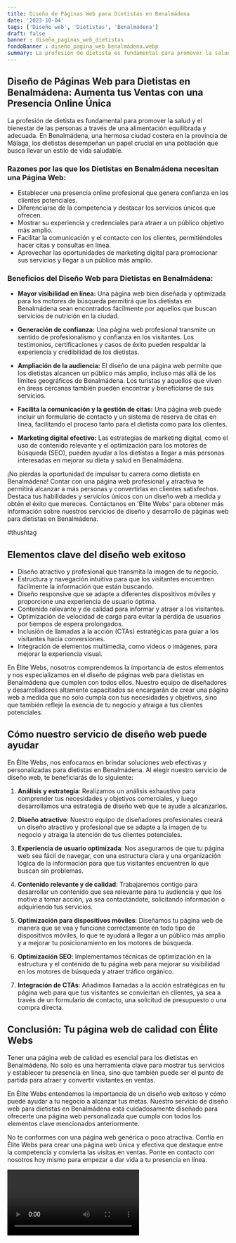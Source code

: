 ```yaml
---
title: Diseño de Páginas Web para Dietistas en Benalmádena
date: '2023-10-04'
tags: ['Diseño web', 'Dietistas', 'Benalmádena']
draft: false
banner : diseño_paginas_web_dietistas
fondoBanner : diseño_pagina_web_benalmádena.webp
summary: La profesión de dietista es fundamental para promover la salud y el bienestar de las personas a través de una alimentación equilibrada y adecuada. En Benalmádena, una hermosa ciudad costera en la provincia de Málaga, los dietistas desempeñan un papel crucial en una población que busca llevar un estilo de vida saludable. 
---
```


## Diseño de Páginas Web para Dietistas en Benalmádena: Aumenta tus Ventas con una Presencia Online Única

La profesión de dietista es fundamental para promover la salud y el bienestar de las personas a través de una alimentación equilibrada y adecuada. En Benalmádena, una hermosa ciudad costera en la provincia de Málaga, los dietistas desempeñan un papel crucial en una población que busca llevar un estilo de vida saludable. 

### Razones por las que los Dietistas en Benalmádena necesitan una Página Web:

- Establecer una presencia online profesional que genera confianza en los clientes potenciales.
- Diferenciarse de la competencia y destacar los servicios únicos que ofrecen.
- Mostrar su experiencia y credenciales para atraer a un público objetivo más amplio.
- Facilitar la comunicación y el contacto con los clientes, permitiéndoles hacer citas y consultas en línea.
- Aprovechar las oportunidades de marketing digital para promocionar sus servicios y llegar a un público más amplio.

### Beneficios del Diseño Web para Dietistas en Benalmádena:

- **Mayor visibilidad en línea:** Una página web bien diseñada y optimizada para los motores de búsqueda permitirá que los dietistas en Benalmádena sean encontrados fácilmente por aquellos que buscan servicios de nutrición en la ciudad.

- **Generación de confianza:** Una página web profesional transmite un sentido de profesionalismo y confianza en los visitantes. Los testimonios, certificaciones y casos de éxito pueden respaldar la experiencia y credibilidad de los dietistas.

- **Ampliación de la audiencia:** El diseño de una página web permite que los dietistas alcancen un público más amplio, incluso más allá de los límites geográficos de Benalmádena. Los turistas y aquellos que viven en áreas cercanas también pueden encontrar y beneficiarse de sus servicios.

- **Facilita la comunicación y la gestión de citas:** Una página web puede incluir un formulario de contacto y un sistema de reserva de citas en línea, facilitando el proceso tanto para el dietista como para los clientes.

- **Marketing digital efectivo:** Las estrategias de marketing digital, como el uso de contenido relevante y el optimización para los motores de búsqueda (SEO), pueden ayudar a los dietistas a llegar a más personas interesadas en mejorar su dieta y salud en Benalmádena.

¡No pierdas la oportunidad de impulsar tu carrera como dietista en Benalmádena! Contar con una página web profesional y atractiva te permitirá alcanzar a más personas y convertirlas en clientes satisfechos. Destaca tus habilidades y servicios únicos con un diseño web a medida y obtén el éxito que mereces. Contáctanos en 'Élite Webs' para obtener más información sobre nuestros servicios de diseño y desarrollo de páginas web para dietistas en Benalmádena.

\#thushtag

<GifSeo />

<Cta />

## Elementos clave del diseño web exitoso

- Diseño atractivo y profesional que transmita la imagen de tu negocio.
- Estructura y navegación intuitiva para que los visitantes encuentren fácilmente la información que están buscando.
- Diseño responsive que se adapte a diferentes dispositivos móviles y proporcione una experiencia de usuario óptima.
- Contenido relevante y de calidad para informar y atraer a los visitantes.
- Optimización de velocidad de carga para evitar la pérdida de usuarios por tiempos de espera prolongados.
- Inclusión de llamadas a la acción (CTAs) estratégicas para guiar a los visitantes hacia conversiones.
- Integración de elementos multimedia, como videos o imágenes, para mejorar la experiencia visual.

En Élite Webs, nosotros comprendemos la importancia de estos elementos y nos especializamos en el diseño de páginas web para dietistas en Benalmádena que cumplen con todos ellos. Nuestro equipo de diseñadores y desarrolladores altamente capacitados se encargarán de crear una página web a medida que no solo cumpla con tus necesidades y objetivos, sino que también refleje la esencia de tu negocio y atraiga a tus clientes potenciales.

## Cómo nuestro servicio de diseño web puede ayudar

En Élite Webs, nos enfocamos en brindar soluciones web efectivas y personalizadas para dietistas en Benalmádena. Al elegir nuestro servicio de diseño web, te beneficiarás de lo siguiente:

1. **Análisis y estrategia**: Realizamos un análisis exhaustivo para comprender tus necesidades y objetivos comerciales, y luego desarrollamos una estrategia de diseño web que te ayude a alcanzarlos.

2. **Diseño atractivo**: Nuestro equipo de diseñadores profesionales creará un diseño atractivo y profesional que se adapte a la imagen de tu negocio y atraiga la atención de tus clientes potenciales.

3. **Experiencia de usuario optimizada**: Nos aseguramos de que tu página web sea fácil de navegar, con una estructura clara y una organización lógica de la información para que tus visitantes encuentren lo que buscan sin problemas.

4. **Contenido relevante y de calidad**: Trabajaremos contigo para desarrollar un contenido que sea relevante para tu audiencia y que los motive a tomar acción, ya sea contactándote, solicitando información o adquiriendo tus servicios.

5. **Optimización para dispositivos móviles**: Diseñamos tu página web de manera que se vea y funcione correctamente en todo tipo de dispositivos móviles, lo que te ayudará a llegar a un público más amplio y a mejorar tu posicionamiento en los motores de búsqueda.

6. **Optimización SEO**: Implementamos técnicas de optimización en la estructura y el contenido de tu página web para mejorar su visibilidad en los motores de búsqueda y atraer tráfico orgánico.

7. **Integración de CTAs**: Añadimos llamadas a la acción estratégicas en tu página web para que tus visitantes se conviertan en clientes, ya sea a través de un formulario de contacto, una solicitud de presupuesto o una compra directa.

## Conclusión: Tu página web de calidad con Élite Webs

Tener una página web de calidad es esencial para los dietistas en Benalmádena. No solo es una herramienta clave para mostrar tus servicios y establecer tu presencia en línea, sino que también puede ser el punto de partida para atraer y convertir visitantes en ventas.

En Élite Webs entendemos la importancia de un diseño web exitoso y cómo puede ayudar a tu negocio a alcanzar tus metas. Nuestro servicio de diseño web para dietistas en Benalmádena está cuidadosamente diseñado para ofrecerte una página web personalizada que cumpla con todos los elementos clave mencionados anteriormente.

No te conformes con una página web genérica o poco atractiva. Confía en Élite Webs para crear una página web única y efectiva que destaque entre la competencia y convierta las visitas en ventas. Ponte en contacto con nosotros hoy mismo para empezar a dar vida a tu presencia en línea.

<Video />

<CtaBot job='Dietistas' city='Benalmádena'/>

<Gmaps query='Benalmádena+españa+maps' />